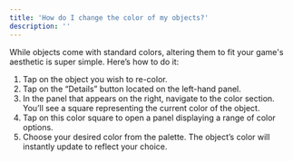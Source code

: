 ```yaml
---
title: 'How do I change the color of my objects?'
description: ''
---
```


While objects come with standard colors, altering them to fit your game's aesthetic is super simple. Here’s how to do it:

1. Tap on the object you wish to re-color.
2. Tap on the “Details” button located on the left-hand panel.
3. In the panel that appears on the right, navigate to the color section. You’ll see a square representing the current color of the object.
4. Tap on this color square to open a panel displaying a range of color options.
5. Choose your desired color from the palette. The object’s color will instantly update to reflect your choice.
